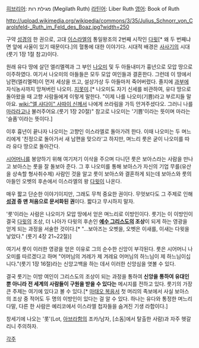[[히브리어]]: מגילת רות (Megilath Ruth)
[[라틴어]]: Liber Ruth
[[영어]]: Book of Ruth

http://upload.wikimedia.org/wikipedia/commons/3/35/Julius_Schnorr_von_Carolsfeld-_Ruth_im_Feld_des_Boaz.jpg?width=250

구약 [[성경]]의 한 권으로, 고대 [[이스라엘]]의 통일왕조의 2번째 시작인 [[다윗]][* 왜 두 번째냐면 앞에 사울이 있기 때문이다.]의 혈통에 대한 이야기다. 시대적 배경은 [[사사기]]의 시대(룻기 1장 1절 참고)이다.

원래 유다 땅에 살던 엘리멜렉과 그 부인 [[나오미]] 및 두 아들내미가 흉년으로 모압 땅으로 이주하였다. 여기서 나오미의 아들들은 모두 모압 여인들과 결혼한다. 그런데 이 땅에서 남편(엘리멜렉)이 먼저 세상을 뜨고, 설상가상 두 아들마저 죽어버렸다. 졸지에 [[과부]]에 자식농사까지 망쳐버린 나오미. [[지못미]].[* 나오미도 자기 신세를 비관하여, 유다 땅으로 돌아왔을 때 고향 사람들에게 이렇게 말한다. "이제 나를 나오미(기쁨)라고 부르지들 말아요. [[wiki:"엘 샤다이" 사따이 신]]께서 나에게 쓰라림을 가득 안겨주셨다오. 그러니 나를 [[마라]]라고나 불러주어요.(룻기 1장 20절)" 참고로 나오미는 '기쁨'이라는 뜻이며 마라는 '슬픔'이라는 뜻이다.]

이후 흉년이 끝나자 나오미는 고향인 이스라엘로 돌아가려 한다. 이때 나오미는 두 며느리에게 '친정으로 돌아가서 새 남편을 맞으라'고 하지만, 며느리 룻은 굳이 나오미를 따라 유다 땅으로 돌아간다.

[[시어머니]]를 봉양하기 위해 여기저기 이삭을 주으며 다니던 룻은 보아스라는 사람을 만나고 보아스는 룻을 잘 돌보아 준다. 그 후 나오미를 통해 보아스가 자신의 기업 무를(유산을 상속할 형사취수제) 사람인 것을 알고 룻이 보아스와 결혼하게 되는데 보아스와 룻의 아들인 오벳의 후손에서 이스라엘의 왕 [[다윗]]이 나온다.

매우 짧고 단순한 이야기이지만, 그래도 무척 중요한 권이다. 무엇보다도 그 주제로 인해 '''[[성경]] 중 맨 처음으로 문서화된 권'''이다. 짧다고 무시하지 말자.

'룻'이라는 사람은 나오미가 모압 땅에서 얻은 며느리로 이방인이다. 룻기는 이 이방인이 결국 [[다윗]]의 조상, 더 나아가 다윗의 후손인 '''[[예수 그리스도]]의 조상'''이 되게 하는 영광을 얻게 되는 과정을 서술한 것이다.[* "...보아즈는 오벳을, 오벳은 이새를, 이새는 다윗을 낳았다." (룻기 4장 21~22절)] 

여기서 룻이 이러한 영광을 얻은 이유로 그의 순수한 신앙이 부각된다. 룻은 시어머니 나오미를 따르겠다고 하며 "어머님의 겨레가 제 겨레요 어머님의 하느님이 제 하느님이십니다."(룻기 1장 16절)라는 신앙고백을 하는 데서 이러한 신앙심을 엿볼 수 있다.

결국 룻기는 이방 여인이 그리스도의 조상이 되는 과정을 통하여 '''신앙을 통하여 유대인 뿐 아니라 전 세계의 사람들이 구원을 받을 수 있다는''' 메시지를 전하고 있다. 룻기의 가장 큰 주제는 여기에 있다고 볼 수 있다.[* [[마태오 복음서]] 첫 머리의 족보에서 사실 보아스의 조상 중 적어도 두 명의 이방인이 있다는 걸 알 수 있다. 하나는 유다와 통정한 며느리 다말, 다른 한 사람은 예리코에서 이스라엘 첩자들을 숨겨진 기생 라합이다.]

창세기에 나오는 '롯'(Lot, [[아브라함]]의 조카/남자, [소돔]에서 탈출한 사람)과 자주 헷갈리니 주의하자.

[[각주]]
